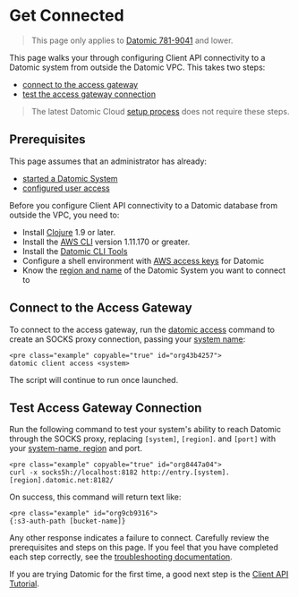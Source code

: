 Get Connected
=============

> This page only applies to [Datomic 781-9041](../changes.html#781-9041) and lower.

This page walks your through configuring Client API connectivity to a Datomic system from outside the Datomic VPC. This takes two steps:

- [connect to the access gateway](../operation/cli-tools.html#client-access)
- [test the access gateway connection](#test-access-gateway)

> The latest Datomic Cloud [setup process](start-system.html) does not require these steps.

Prerequisites
-------------

This page assumes that an administrator has already:

- [started a Datomic System](../getting-started/start-system.html)
- [configured user access](../getting-started/configure-access.html)

Before you configure Client API connectivity to a Datomic database from outside the VPC, you need to:

- Install [Clojure](https://clojure.org/guides/getting_started) 1.9 or later.
- Install the [AWS CLI](../operation/howto.html#install-cli) version 1.11.170 or greater.
- Install the [Datomic CLI Tools](../operation/cli-tools.html)
- Configure a shell environment with [AWS access keys](../operation/howto.html#aws-access-keys) for Datomic
- Know the [region and name](../operation/howto.html#system-name) of the Datomic System you want to connect to





Connect to the Access Gateway
-----------------------------

To connect to the access gateway, run the [datomic access](../operation/cli-tools.html#client-access) command to create an SOCKS proxy connection, passing your [system name](../operation/howto.html#system-name):

```
<pre class="example" copyable="true" id="org43b4257">
datomic client access <system>
```

The script will continue to run once launched.





Test Access Gateway Connection
------------------------------

Run the following command to test your system's ability to reach Datomic through the SOCKS proxy, replacing `[system]`, `[region]`. and `[port]` with your [system-name, region](../operation/howto.html#system-name) and port.

```
<pre class="example" copyable="true" id="org8447a04">
curl -x socks5h://localhost:8182 http://entry.[system].[region].datomic.net:8182/
```

On success, this command will return text like:

```
<pre class="example" id="org9cb9316">
{:s3-auth-path [bucket-name]}
```

Any other response indicates a failure to connect. Carefully review the prerequisites and steps on this page. If you feel that you have completed each step correctly, see the [troubleshooting documentation](../troubleshooting.html#troubleshooting-socks).

If you are trying Datomic for the first time, a good next step is the [Client API Tutorial](../tutorial/client.html).